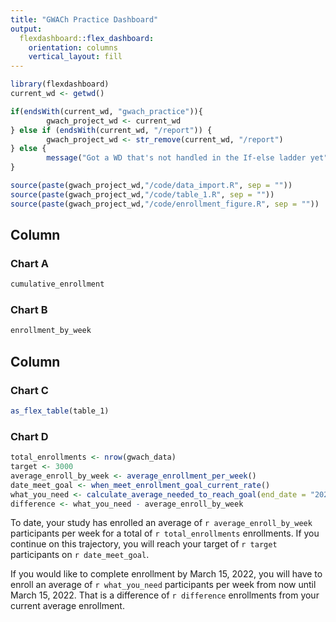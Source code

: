 ```yaml
---
title: "GWACh Practice Dashboard"
output: 
  flexdashboard::flex_dashboard:
    orientation: columns
    vertical_layout: fill
---
```


```r
library(flexdashboard)
current_wd <- getwd()

if(endsWith(current_wd, "gwach_practice")){
        gwach_project_wd <- current_wd
} else if (endsWith(current_wd, "/report")) {
        gwach_project_wd <- str_remove(current_wd, "/report")
} else {
        message("Got a WD that's not handled in the If-else ladder yet")
}

source(paste(gwach_project_wd,"/code/data_import.R", sep = ""))
source(paste(gwach_project_wd,"/code/table_1.R", sep = ""))
source(paste(gwach_project_wd,"/code/enrollment_figure.R", sep = ""))

```

Column {data-width=400}
-----------------------------------------------------------------------

### Chart A

```r
cumulative_enrollment
```


### Chart B

```r

enrollment_by_week
```

Column {data-width=400}
-----------------------------------------------------------------------

### Chart C

```r
as_flex_table(table_1)
```

### Chart D
```r
total_enrollments <- nrow(gwach_data)
target <- 3000
average_enroll_by_week <- average_enrollment_per_week()
date_meet_goal <- when_meet_enrollment_goal_current_rate()
what_you_need <- calculate_average_needed_to_reach_goal(end_date = "2022-03-15", enrollment_goal = 3000)
difference <- what_you_need - average_enroll_by_week
```

To date, your study has enrolled an average of `r average_enroll_by_week` participants per week for a total of `r total_enrollments` enrollments. If you continue on this trajectory, you will reach your target of `r target` participants on `r date_meet_goal`. 

If you would like to complete enrollment by March 15, 2022, you will have to enroll an average of `r what_you_need` participants per week from now until March 15, 2022. That is a difference of `r difference` enrollments from your current average enrollment. 


